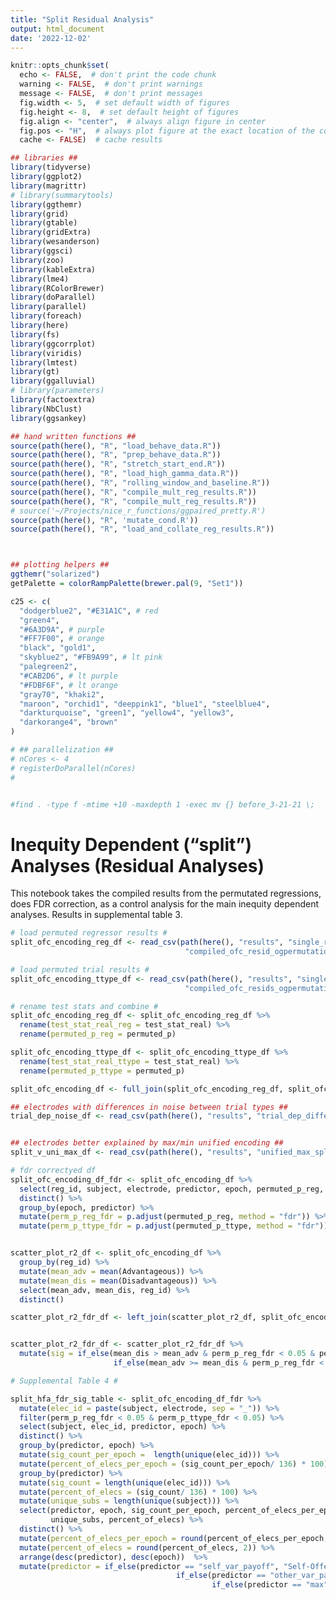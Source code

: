 ```yaml
---
title: "Split Residual Analysis"
output: html_document
date: '2022-12-02'
---
```



```r
knitr::opts_chunk$set(
  echo <- FALSE,  # don't print the code chunk
  warning <- FALSE,  # don't print warnings
  message <- FALSE,  # don't print messages
  fig.width <- 5,  # set default width of figures
  fig.height <- 8,  # set default height of figures
  fig.align <- "center",  # always align figure in center
  fig.pos <- "H",  # always plot figure at the exact location of the code chunk
  cache <- FALSE)  # cache results

## libraries ##
library(tidyverse)
library(ggplot2)
library(magrittr)
# library(summarytools)
library(ggthemr)
library(grid)
library(gtable)
library(gridExtra)
library(wesanderson)
library(ggsci)
library(zoo)
library(kableExtra)
library(lme4)
library(RColorBrewer)
library(doParallel)
library(parallel)
library(foreach)
library(here)
library(fs)
library(ggcorrplot)
library(viridis)
library(lmtest)
library(gt)
library(ggalluvial)
# library(parameters)
library(factoextra)
library(NbClust)
library(ggsankey)

## hand written functions ##
source(path(here(), "R", "load_behave_data.R"))
source(path(here(), "R", "prep_behave_data.R"))
source(path(here(), "R", "stretch_start_end.R"))
source(path(here(), "R", "load_high_gamma_data.R"))
source(path(here(), "R", "rolling_window_and_baseline.R"))
source(path(here(), "R", "compile_mult_reg_results.R"))
source(path(here(), "R", "compile_mult_reg_results.R"))
# source('~/Projects/nice_r_functions/ggpaired_pretty.R')
source(path(here(), "R", 'mutate_cond.R'))
source(path(here(), "R", "load_and_collate_reg_results.R"))



## plotting helpers ##
ggthemr("solarized")
getPalette = colorRampPalette(brewer.pal(9, "Set1"))

c25 <- c(
  "dodgerblue2", "#E31A1C", # red
  "green4",
  "#6A3D9A", # purple
  "#FF7F00", # orange
  "black", "gold1",
  "skyblue2", "#FB9A99", # lt pink
  "palegreen2",
  "#CAB2D6", # lt purple
  "#FDBF6F", # lt orange
  "gray70", "khaki2",
  "maroon", "orchid1", "deeppink1", "blue1", "steelblue4",
  "darkturquoise", "green1", "yellow4", "yellow3",
  "darkorange4", "brown"
)

# ## parallelization ##
# nCores <- 4
# registerDoParallel(nCores)
# 


#find . -type f -mtime +10 -maxdepth 1 -exec mv {} before_3-21-21 \;
```

# Inequity Dependent ("split") Analyses (Residual Analyses)

This notebook takes the compiled results from the permutated regressions, does FDR correction, as a control analysis for the main inequity dependent analyses. Results in supplemental table 3. 


```r
# load permuted regressor results #
split_ofc_encoding_reg_df <- read_csv(path(here(), "results", "single_regressions",
                                       "compiled_ofc_resid_ogpermutation_wpvalues_single_regressions_12_1_2022.csv"))

# load permuted trial results #
split_ofc_encoding_ttype_df <- read_csv(path(here(), "results", "single_regressions",
                                       "compiled_ofc_resids_ogpermutation_ttype_wpvalues_single_regressions_12_1_2022.csv"))

# rename test stats and combine #
split_ofc_encoding_reg_df <- split_ofc_encoding_reg_df %>%
  rename(test_stat_real_reg = test_stat_real) %>%
  rename(permuted_p_reg = permuted_p)

split_ofc_encoding_ttype_df <- split_ofc_encoding_ttype_df %>%
  rename(test_stat_real_ttype = test_stat_real) %>%
  rename(permuted_p_ttype = permuted_p)

split_ofc_encoding_df <- full_join(split_ofc_encoding_reg_df, split_ofc_encoding_ttype_df)


```

```r

## electrodes with differences in noise between trial types ##
trial_dep_noise_df <- read_csv(path(here(), "results", "trial_dep_differences_noise.csv"))


## electrodes better explained by max/min unified encoding ##
split_v_uni_max_df <- read_csv(path(here(), "results", "unified_max_split_elecs.csv"))

```

```r

# fdr correctyed df 
split_ofc_encoding_df_fdr <- split_ofc_encoding_df %>%
  select(reg_id, subject, electrode, predictor, epoch, permuted_p_reg, permuted_p_ttype) %>%
  distinct() %>%
  group_by(epoch, predictor) %>%
  mutate(perm_p_reg_fdr = p.adjust(permuted_p_reg, method = "fdr")) %>%
  mutate(perm_p_ttype_fdr = p.adjust(permuted_p_ttype, method = "fdr"))


scatter_plot_r2_df <- split_ofc_encoding_df %>%
  group_by(reg_id) %>%
  mutate(mean_adv = mean(Advantageous)) %>%
  mutate(mean_dis = mean(Disadvantageous)) %>%
  select(mean_adv, mean_dis, reg_id) %>%
  distinct() 

scatter_plot_r2_fdr_df <- left_join(scatter_plot_r2_df, split_ofc_encoding_df_fdr)


scatter_plot_r2_fdr_df <- scatter_plot_r2_fdr_df %>%
  mutate(sig = if_else(mean_dis > mean_adv & perm_p_reg_fdr < 0.05 & perm_p_ttype_fdr < 0.05, "Disadvantageous", 
                       if_else(mean_adv >= mean_dis & perm_p_reg_fdr < 0.05 & perm_p_ttype_fdr < 0.05, "Advantageous", "Not Sig.")))

```


```r

# Supplemental Table 4 #

split_hfa_fdr_sig_table <- split_ofc_encoding_df_fdr %>%
  mutate(elec_id = paste(subject, electrode, sep = "_")) %>%
  filter(perm_p_reg_fdr < 0.05 & perm_p_ttype_fdr < 0.05) %>%
  select(subject, elec_id, predictor, epoch) %>%
  distinct() %>%
  group_by(predictor, epoch) %>%
  mutate(sig_count_per_epoch =  length(unique(elec_id))) %>%
  mutate(percent_of_elecs_per_epoch = (sig_count_per_epoch/ 136) * 100) %>%
  group_by(predictor) %>%
  mutate(sig_count = length(unique(elec_id))) %>%
  mutate(percent_of_elecs = (sig_count/ 136) * 100) %>%
  mutate(unique_subs = length(unique(subject))) %>%
  select(predictor, epoch, sig_count_per_epoch, percent_of_elecs_per_epoch, sig_count, 
         unique_subs, percent_of_elecs) %>%
  distinct() %>%
  mutate(percent_of_elecs_per_epoch = round(percent_of_elecs_per_epoch, 2)) %>%
  mutate(percent_of_elecs = round(percent_of_elecs, 2)) %>%
  arrange(desc(predictor), desc(epoch))  %>%
  mutate(predictor = if_else(predictor == "self_var_payoff", "Self-Offer",
                                     if_else(predictor == "other_var_payoff", "Other-Offer",
                                             if_else(predictor == "max", "Max", "Min"))))


```

